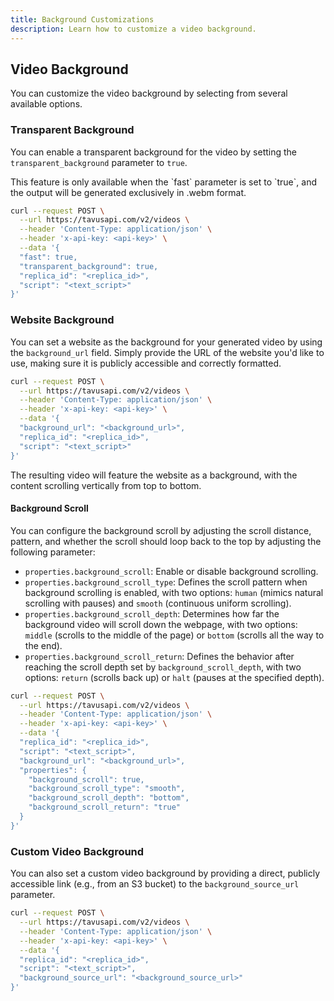 ```yaml
---
title: Background Customizations
description: Learn how to customize a video background.
---
```


## Video Background

You can customize the video background by selecting from several available options.

### Transparent Background

You can enable a transparent background for the video by setting the `transparent_background` parameter to `true`.

<Note>
This feature is only available when the `fast` parameter is set to `true`, and the output will be generated exclusively in .webm format.
</Note>

```sh {6-7}
curl --request POST \
  --url https://tavusapi.com/v2/videos \
  --header 'Content-Type: application/json' \
  --header 'x-api-key: <api-key>' \
  --data '{
  "fast": true,
  "transparent_background": true,
  "replica_id": "<replica_id>",
  "script": "<text_script>"
}'
```

### Website Background

You can set a website as the background for your generated video by using the `background_url` field. Simply provide the URL of the website you'd like to use, making sure it is publicly accessible and correctly formatted.

```sh {6}
curl --request POST \
  --url https://tavusapi.com/v2/videos \
  --header 'Content-Type: application/json' \
  --header 'x-api-key: <api-key>' \
  --data '{
  "background_url": "<background_url>",
  "replica_id": "<replica_id>",
  "script": "<text_script>"
}'
```

The resulting video will feature the website as a background, with the content scrolling vertically from top to bottom.

#### Background Scroll

You can configure the background scroll by adjusting the scroll distance, pattern, and whether the scroll should loop back to the top by adjusting the following parameter:

* `properties.background_scroll`: Enable or disable background scrolling.
* `properties.background_scroll_type`: Defines the scroll pattern when background scrolling is enabled, with two options: `human` (mimics natural scrolling with pauses) and `smooth` (continuous uniform scrolling).
* `properties.background_scroll_depth`: Determines how far the background video will scroll down the webpage, with two options: `middle` (scrolls to the middle of the page) or `bottom` (scrolls all the way to the end).
* `properties.background_scroll_return`:  Defines the behavior after reaching the scroll depth set by `background_scroll_depth`, with two options: `return` (scrolls back up) or `halt` (pauses at the specified depth).

```sh {10-13}
curl --request POST \
  --url https://tavusapi.com/v2/videos \
  --header 'Content-Type: application/json' \
  --header 'x-api-key: <api-key>' \
  --data '{
  "replica_id": "<replica_id>",
  "script": "<text_script>",
  "background_url": "<background_url>",
  "properties": {
    "background_scroll": true,
    "background_scroll_type": "smooth",
    "background_scroll_depth": "bottom",
    "background_scroll_return": "true"
  }
}'
```

### Custom Video Background

You can also set a custom video background by providing a direct, publicly accessible link (e.g., from an S3 bucket) to the `background_source_url` parameter.

```sh {8}
curl --request POST \
  --url https://tavusapi.com/v2/videos \
  --header 'Content-Type: application/json' \
  --header 'x-api-key: <api-key>' \
  --data '{
  "replica_id": "<replica_id>",
  "script": "<text_script>",
  "background_source_url": "<background_source_url>"
}'
```





